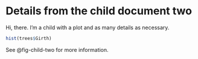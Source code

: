 # Details from the child document two

Hi, there. I'm a child with a plot and as many details as necessary.

```r
hist(trees$Girth)
```

See @fig-child-two for more information.